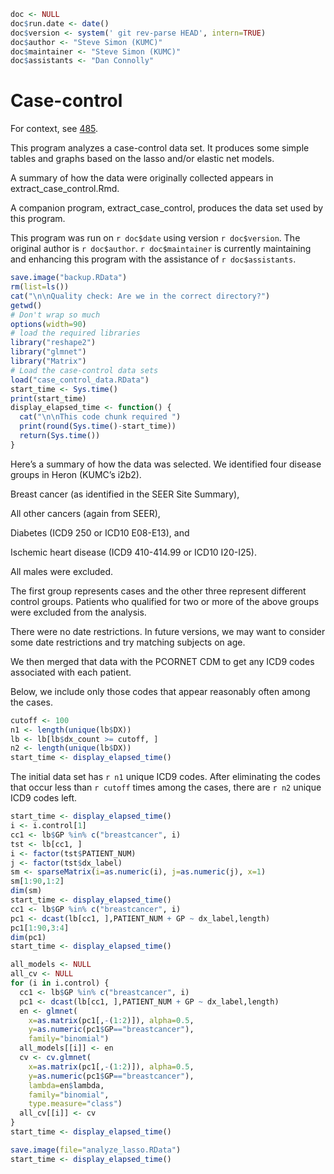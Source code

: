 ```r
doc <- NULL
doc$run.date <- date()
doc$version <- system(' git rev-parse HEAD', intern=TRUE)
doc$author <- "Steve Simon (KUMC)"
doc$maintainer <- "Steve Simon (KUMC)"
doc$assistants <- "Dan Connolly"
```


Case-control
============
For context, see [485].

[485]: https://informatics.gpcnetwork.org/trac/Project/ticket/485
[bc_qa]: https://bitbucket.org/gpcnetwork/bc_qa

This program analyzes a case-control data set. It produces some simple
tables and graphs based on the lasso and/or elastic net models.

A summary of how the data were originally collected appears in 
extract_case_control.Rmd.

A companion program, extract_case_control, produces the data set
used by this program.

This program was run on `r doc$date` using version `r doc$version`.
The original author is `r doc$author`. `r doc$maintainer`
is currently maintaining and enhancing this program
with the assistance of `r doc$assistants`.


```r
save.image("backup.RData")
rm(list=ls())
cat("\n\nQuality check: Are we in the correct directory?")
getwd()
# Don't wrap so much
options(width=90)
# load the required libraries
library("reshape2")
library("glmnet")
library("Matrix")
# Load the case-control data sets
load("case_control_data.RData")
start_time <- Sys.time()
print(start_time)
display_elapsed_time <- function() {
  cat("\n\nThis code chunk required ")
  print(round(Sys.time()-start_time))
  return(Sys.time())
}
```

Here's a summary of how the data was selected. We
identified four disease groups in Heron (KUMC's i2b2).

Breast cancer (as identified in the SEER Site Summary),

All other cancers (again from SEER),

Diabetes (ICD9 250 or ICD10 E08-E13), and

Ischemic heart disease (ICD9 410-414.99 or ICD10 I20-I25).

All males were excluded.

The first group represents cases and the other three
represent different control groups. Patients who qualified
for two or more of the above groups were excluded from the
analysis.

There were no date restrictions. In future versions, we may want
to consider some date restrictions and try matching subjects on
age.

We then merged that data with the PCORNET CDM to get 
any ICD9 codes associated with each patient.

Below, we include only those codes that appear reasonably often
among the cases.

```r
cutoff <- 100
n1 <- length(unique(lb$DX))
lb <- lb[lb$dx_count >= cutoff, ]
n2 <- length(unique(lb$DX))
start_time <- display_elapsed_time()
```

The initial data set has `r n1` unique ICD9 codes. After eliminating
the codes that occur less than `r cutoff` times among the cases,
there are `r n2` unique ICD9 codes left.

```r
start_time <- display_elapsed_time()
i <- i.control[1]
cc1 <- lb$GP %in% c("breastcancer", i)
tst <- lb[cc1, ]
i <- factor(tst$PATIENT_NUM)
j <- factor(tst$dx_label)
sm <- sparseMatrix(i=as.numeric(i), j=as.numeric(j), x=1)
sm[1:90,1:2]
dim(sm)
start_time <- display_elapsed_time()
cc1 <- lb$GP %in% c("breastcancer", i)
pc1 <- dcast(lb[cc1, ],PATIENT_NUM + GP ~ dx_label,length)
pc1[1:90,3:4]
dim(pc1)
start_time <- display_elapsed_time()
```

```r
all_models <- NULL
all_cv <- NULL
for (i in i.control) {
  cc1 <- lb$GP %in% c("breastcancer", i)
  pc1 <- dcast(lb[cc1, ],PATIENT_NUM + GP ~ dx_label,length)
  en <- glmnet(
    x=as.matrix(pc1[,-(1:2)]), alpha=0.5, 
    y=as.numeric(pc1$GP=="breastcancer"),
    family="binomial")
  all_models[[i]] <- en
  cv <- cv.glmnet(
    x=as.matrix(pc1[,-(1:2)]), alpha=0.5, 
    y=as.numeric(pc1$GP=="breastcancer"),
    lambda=en$lambda,
    family="binomial",
    type.measure="class")
  all_cv[[i]] <- cv
}
start_time <- display_elapsed_time()
```

```r
save.image(file="analyze_lasso.RData")
start_time <- display_elapsed_time()
```
